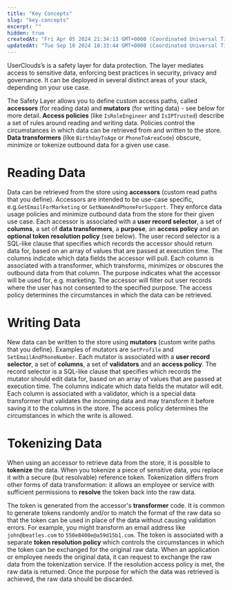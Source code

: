 ```yaml
---
title: "Key Concepts"
slug: "key-concepts"
excerpt: ""
hidden: true
createdAt: "Fri Apr 05 2024 21:34:13 GMT+0000 (Coordinated Universal Time)"
updatedAt: "Tue Sep 10 2024 18:33:44 GMT+0000 (Coordinated Universal Time)"
---
```

UserClouds’s is a safety layer for data protection. The layer mediates access to sensitive data, enforcing best practices in security, privacy and governance. It can be deployed in several distinct areas of your stack, depending on your use case.

The Safety Layer allows you to define custom access paths, called **accessors** (for reading data) and **mutators** (for writing data) - see below for more detail. **Access policies** (like `IsRoleEngineer` and `IsIPTrusted`) describe a set of rules around reading and writing data. Policies control the circumstances in which data can be retrieved from and written to the store. **Data transformers** (like `BirthdayToAge` or `PhoneToAreaCode`) obscure, minimize or tokenize outbound data for a given use case.

# Reading Data

Data can be retrieved from the store using **accessors** (custom read paths that you define). Accessors are intended to be use-case specific, e.g.`GetEmailForMarketing` or `GetNameAndPhoneForSupport`. They enforce data usage policies and minimize outbound data from the store for their given use case. Each accessor is associated with a **user record selector**, a set of **columns**, a set of **data transformers**, a **purpose**, an **access policy** and an **optional token resolution policy** (see below). The user record selector is a SQL-like clause that specifies which records the accessor should return data for, based on an array of values that are passed at execution time. The columns indicate which data fields the accessor will pull. Each column is associated with a transformer, which transforms, minimizes or obscures the outbound data from that column. The purpose indicates what the accessor will be used for, e.g. marketing. The accessor will filter out user records where the user has not consented to the specified purpose. The access policy determines the circumstances in which the data can be retrieved. 

# Writing Data

New data can be written to the store using **mutators** (custom write paths that you define). Examples of mutators are `SetProfile` and `SetEmailAndPhoneNumber`. Each mutator is associated with a **user record selector**, a set of **columns**, a set of **validators** and an **access policy**. The record selector is a SQL-like clause that specifies which records the mutator should edit data for, based on an array of values that are passed at execution time. The columns indicate which data fields the mutator will edit. Each column is associated with a validator, which is a special data transformer that validates the incoming data and may transform it before saving it to the columns in the store. The access policy determines the circumstances in which the write is allowed. 

# Tokenizing Data

When using an accessor to retrieve data from the store, it is possible to **tokenize** the data. When you tokenize a piece of sensitive data, you replace it with a secure (but resolvable) reference token. Tokenization differs from other forms of data transformation: it allows an employee or service with sufficient permissions to **resolve** the token back into the raw data.

The token is generated from the accessor's **transformer** code. It is common to generate tokens randomly and/or to match the format of the raw data so that the token can be used in place of the data without causing validation errors. For example, you might transform an email address like `john@beatles.com` to `550e8400e@a59d15b1.com`. The token is associated with a separate **token resolution policy** which controls the circumstances in which the token can be exchanged for the original raw data. When an application or employee needs the original data, it can request to exchange the raw data from the tokenization service. If the resolution access policy is met, the raw data is returned. Once the purpose for which the data was retrieved is achieved, the raw data should be discarded.
